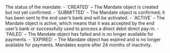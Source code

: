   
<ParamField body="Status" type="string">     
The status of the mandate:  
- `CREATED` – The Mandate object is created but not yet confirmed.  
- `SUBMITTED` – The Mandate object is confirmed; it has been sent to the end user’s bank and will be activated.  
- `ACTIVE` – The Mandate object is active, which means that it was accepted by the end user’s bank or successfully used to process a direct debit direct pay-in.  
- `FAILED` – The Mandate object has failed and is no longer available for payments.  
- `EXPIRED` – The Mandate object has expired and is no longer available for payments. Mandates expire after 24 months of inactivity.  
</ParamField>